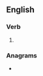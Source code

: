 ==English==

===Verb===
{{head|en|verb form}}

# {{en-third-person singular of|manure}}

===Anagrams===
* {{l|en|surname}}